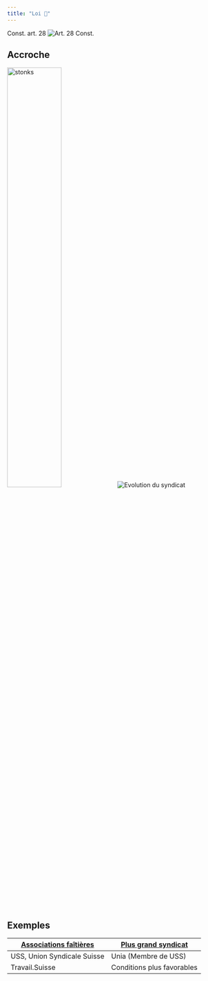 ```yaml
---
title: "Loi 🔪"
---
```


<Tip>Const. art. 28</Tip>
<img src="/images/syndic-loi.png" alt="Art. 28 Const." />

## Accroche

<img
  src="https://lapasseduvent.com/wp-content/uploads/2022/08/meme-stonks.jpg"
  alt="stonks"
  width="50%"
/>
<img src="/images/syndic-evo.png" alt="Evolution du syndicat" />

## Exemples

| <b><u>Associations faîtières</u></b> | <b><u>Plus grand syndicat</u></b> |
| ------------------------------------ | --------------------------------- |
| USS, Union Syndicale Suisse          | Unia (Membre de USS)              |
| Travail.Suisse                       | Conditions plus favorables        |
